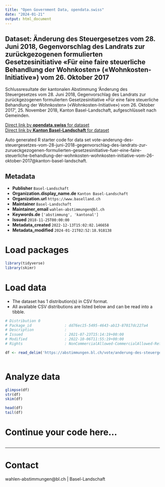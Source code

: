 ```yaml
---
title: "Open Government Data, opendata.swiss"
date: "2024-01-21"
output: html_document
---
```


## Dataset: Änderung des Steuergesetzes vom 28. Juni 2018, Gegenvorschlag des Landrats zur zurückgezogenen formulierten Gesetzesinitiative «Für eine faire steuerliche Behandlung der Wohnkosten» («Wohnkosten-Initiative») vom 26. Oktober 2017

Schlussresultate der kantonalen Abstimmung 'Änderung des Steuergesetzes vom 28. Juni 2018, Gegenvorschlag des Landrats zur zurückgezogenen formulierten Gesetzesinitiative «Für eine faire steuerliche Behandlung der Wohnkosten» («Wohnkosten-Initiative») vom 26. Oktober 2017', 25. November 2018, Kanton Basel-Landschaft, aufgeschlüsselt nach Gemeinden.

[Direct link by **opendata.swiss** for dataset](https://opendata.swiss/de/dataset/anderung-des-steuergesetzes-vom-28-juni-2018-gegenvorschlag-des-landrats-zur-zuruckgezogen-2017)<br>
[Direct link by **Kanton Basel-Landschaft** for dataset](https://abstimmungen.bl.ch/vote/anderung-des-steuergesetzes-vom-28-juni-2018-gegenvorschlag-des-landrats-zur-zurueckgezogenen-formulierten-gesetzesinitiative-fuer-eine-faire-steuerliche-behandlung-der-wohnkosten-wohnkosten-initiative-vom-26-oktober-2017/data)

Auto generated R starter code for data set vote-anderung-des-steuergesetzes-vom-28-juni-2018-gegenvorschlag-des-landrats-zur-zurueckgezogenen-formulierten-gesetzesinitiative-fuer-eine-faire-steuerliche-behandlung-der-wohnkosten-wohnkosten-initiative-vom-26-oktober-2017@kanton-basel-landschaft.

## Metadata

- **Publisher** `Basel-Landschaft`
- **Organization.display_name.de** `Kanton Basel-Landschaft`
- **Organization.url** `https://www.baselland.ch`
- **Maintainer** `Basel-Landschaft`
- **Maintainer_email** `wahlen-abstimmungen@bl.ch`
- **Keywords.de** `['abstimmung', 'kantonal']`
- **Issued** `2018-11-25T00:00:00`
- **Metadata_created** `2022-12-13T15:02:02.146658`
- **Metadata_modified** `2024-01-21T02:52:18.918138`


# Load packages

```r

library(tidyverse)
library(skimr)

```

# Load data

-   The dataset has 1 distribution(s) in CSV format.
-   All available CSV distributions are listed below and can be read into a tibble.

```r

# Distribution 0
# Package_id               : dd76ec15-5495-4643-ab13-87017dc227a4
# Description              : 
# Issued                   : 2021-07-23T15:14:19+00:00
# Modified                 : 2022-10-06T11:55:19+00:00
# Rights                   : NonCommercialAllowed-CommercialAllowed-ReferenceRequired

df <- read_delim('https://abstimmungen.bl.ch/vote/anderung-des-steuergesetzes-vom-28-juni-2018-gegenvorschlag-des-landrats-zur-zurueckgezogenen-formulierten-gesetzesinitiative-fuer-eine-faire-steuerliche-behandlung-der-wohnkosten-wohnkosten-initiative-vom-26-oktober-2017/data-csv')



```

# Analyze data

```r

glimpse(df)
str(df)
skim(df)

head(df)
tail(df)

```

# Continue your code here...

```r

```

------------------------------------------------------------------------

# Contact

wahlen-abstimmungen@bl.ch | Basel-Landschaft
